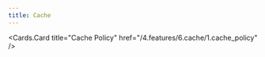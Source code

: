 ```yaml
---
title: Cache
--- 
```



 
<Cards>
  <Cards.Card
    title="Page Cache"
    href="/4.features/6.cache/2.page_cache"
  />

  <Cards.Card
    title="Cache Policy"
    href="/4.features/6.cache/1.cache_policy"
  />
</Cards>